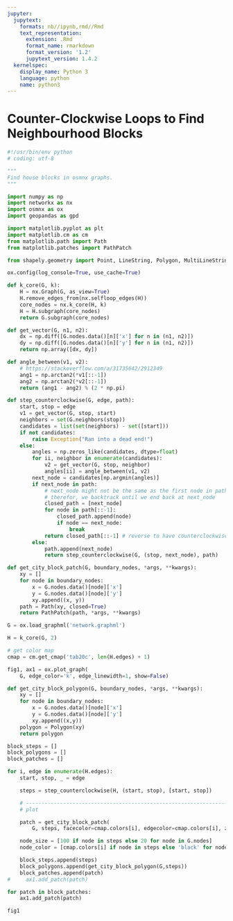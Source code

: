 ```yaml
---
jupyter:
  jupytext:
    formats: nb//ipynb,rmd//Rmd
    text_representation:
      extension: .Rmd
      format_name: rmarkdown
      format_version: '1.2'
      jupytext_version: 1.4.2
  kernelspec:
    display_name: Python 3
    language: python
    name: python3
---
```


# Counter-Clockwise Loops to Find Neighbourhood Blocks

```python
#!/usr/bin/env python
# coding: utf-8

"""
Find house blocks in osmnx graphs.
"""
```

```python
import numpy as np
import networkx as nx
import osmnx as ox
import geopandas as gpd
```

```python
import matplotlib.pyplot as plt
import matplotlib.cm as cm
from matplotlib.path import Path
from matplotlib.patches import PathPatch
```

```python
from shapely.geometry import Point, LineString, Polygon, MultiLineString
```

```python
ox.config(log_console=True, use_cache=True)
```

```python
def k_core(G, k):
    H = nx.Graph(G, as_view=True)
    H.remove_edges_from(nx.selfloop_edges(H))
    core_nodes = nx.k_core(H, k)
    H = H.subgraph(core_nodes)
    return G.subgraph(core_nodes)
```

```python
def get_vector(G, n1, n2):
    dx = np.diff([G.nodes.data()[n]['x'] for n in (n1, n2)])
    dy = np.diff([G.nodes.data()[n]['y'] for n in (n1, n2)])
    return np.array([dx, dy])
```

```python
def angle_between(v1, v2):
    # https://stackoverflow.com/a/31735642/2912349
    ang1 = np.arctan2(*v1[::-1])
    ang2 = np.arctan2(*v2[::-1])
    return (ang1 - ang2) % (2 * np.pi)
```

```python
def step_counterclockwise(G, edge, path):
    start, stop = edge
    v1 = get_vector(G, stop, start)
    neighbors = set(G.neighbors(stop))
    candidates = list(set(neighbors) - set([start]))
    if not candidates:
        raise Exception("Ran into a dead end!")
    else:
        angles = np.zeros_like(candidates, dtype=float)
        for ii, neighbor in enumerate(candidates):
            v2 = get_vector(G, stop, neighbor)
            angles[ii] = angle_between(v1, v2)
        next_node = candidates[np.argmin(angles)]
        if next_node in path:
            # next_node might not be the same as the first node in path;
            # therefor, we backtrack until we end back at next_node
            closed_path = [next_node]
            for node in path[::-1]:
                closed_path.append(node)
                if node == next_node:
                    break
            return closed_path[::-1] # reverse to have counterclockwise path
        else:
            path.append(next_node)
            return step_counterclockwise(G, (stop, next_node), path)
```

```python
def get_city_block_patch(G, boundary_nodes, *args, **kwargs):
    xy = []
    for node in boundary_nodes:
        x = G.nodes.data()[node]['x']
        y = G.nodes.data()[node]['y']
        xy.append((x, y))
    path = Path(xy, closed=True)
    return PathPatch(path, *args, **kwargs)
```

```python
G = ox.load_graphml('network.graphml')
```

```python
H = k_core(G, 2)
```

```python
# get color map
cmap = cm.get_cmap('tab20c', len(H.edges) + 1)
```

```python
fig1, ax1 = ox.plot_graph(
    G, edge_color='k', edge_linewidth=1, show=False)
```

```python
def get_city_block_polygon(G, boundary_nodes, *args, **kwargs):
    xy = []
    for node in boundary_nodes:
        x = G.nodes.data()[node]['x']
        y = G.nodes.data()[node]['y']
        xy.append((x,y))
    polygon = Polygon(xy)
    return polygon
```

```python
block_steps = []
block_polygons = []
block_patches = []

for i, edge in enumerate(H.edges):
    start, stop, _ = edge

    steps = step_counterclockwise(H, (start, stop), [start, stop])

    # --------------------------------------------------------------------------------
    # plot

    patch = get_city_block_patch(
        G, steps, facecolor=cmap.colors[i], edgecolor=cmap.colors[i], zorder=-1)

    node_size = [100 if node in steps else 20 for node in G.nodes]
    node_color = [cmap.colors[i] if node in steps else 'black' for node in G.nodes]

    block_steps.append(steps)
    block_polygons.append(get_city_block_polygon(G,steps))
    block_patches.append(patch)
#     ax1.add_patch(patch)
```

```python
for patch in block_patches:
    ax1.add_patch(patch)
```

```python
fig1
```
